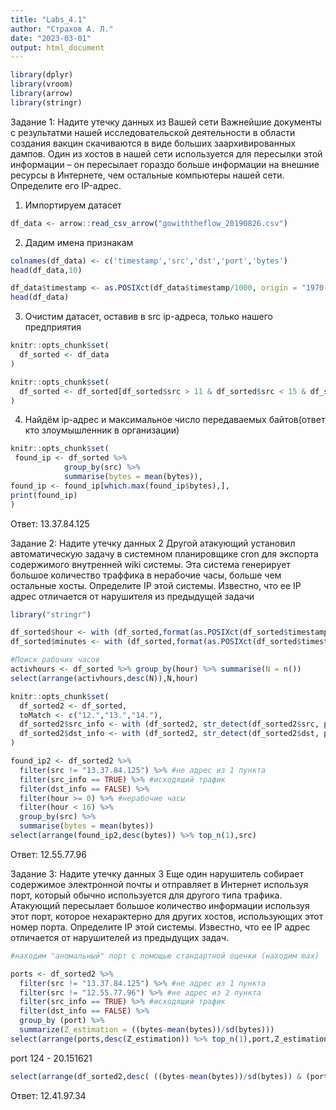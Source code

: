 ```yaml
---
title: "Labs_4.1"
author: "Страхов А. Л."
date: "2023-03-01"
output: html_document
---
```



```r
library(dplyr)
library(vroom)
library(arrow)
library(stringr) 
```
Задание 1: Надите утечку данных из Вашей сети
Важнейшие документы с результатми нашей исследовательской деятельности в области создания вакцин скачиваются в виде больших заархивированных дампов. Один из хостов в нашей сети используется
для пересылки этой информации – он пересылает гораздо больше информации на внешние ресурсы в
Интернете, чем остальные компьютеры нашей сети. Определите его IP-адрес.

1. Импортируем датасет
```r
df_data <- arrow::read_csv_arrow("gowiththeflow_20190826.csv")
```


2. Дадим имена признакам
```r
colnames(df_data) <- c('timestamp','src','dst','port','bytes')
head(df_data,10)
```

```r
df_data$timestamp <- as.POSIXct(df_data$timestamp/1000, origin = "1970-01-01", tz = "GMT")
head(df_data)
```

3. Очистим датасет, оставив в src ip-адреса, только нашего предприятия
```r
knitr::opts_chunk$set(
  df_sorted <- df_data
)
```

```r
knitr::opts_chunk$set(
  df_sorted <- df_sorted[df_sorted$src > 11 & df_sorted$src < 15 & df_sorted$dst < 11 | df_sorted$dst > 15, ]
)
```
4. Найдём ip-адрес и максимальное число передаваемых байтов(ответ кто злоумышленник в организации)
```r
knitr::opts_chunk$set(
 found_ip <- df_sorted %>%
            group_by(src) %>%
            summarise(bytes = mean(bytes)),
found_ip <- found_ip[which.max(found_ip$bytes),],
print(found_ip) 
)
```


Ответ: 13.37.84.125



Задание 2: Надите утечку данных 2
Другой атакующий установил автоматическую задачу в системном планировщике cron для экспорта содержимого внутренней wiki системы. Эта система генерирует большое количество траффика в нерабочие часы, больше чем остальные хосты. Определите IP этой системы. Известно, что ее IP адрес отличается от нарушителя из предыдущей задачи

```r
library("stringr") 

df_sorted$hour <- with (df_sorted,format(as.POSIXct(df_sorted$timestamp), format = "%H"))
df_sorted$minutes <- with (df_sorted,format(as.POSIXct(df_sorted$timestamp), format = "%M"))
```

```r
#Поиск рабочих часов
activhours <- df_sorted %>% group_by(hour) %>% summarise(N = n())
select(arrange(activhours,desc(N)),N,hour)
```


```r
knitr::opts_chunk$set(
  df_sorted2 <- df_sorted,
  toMatch <- c("12.","13.","14."),
  df_sorted2$src_info <- with (df_sorted2, str_detect(df_sorted2$src, paste(toMatch,collapse="|"))),
  df_sorted2$dst_info <- with (df_sorted2, str_detect(df_sorted2$dst, paste(toMatch,collapse="|")))
)
```


```r

found_ip2 <- df_sorted2 %>% 
  filter(src != "13.37.84.125") %>% #не адрес из 1 пункта
  filter(src_info == TRUE) %>% #исходящий трафик
  filter(dst_info == FALSE) %>%
  filter(hour >= 0) %>% #нерабочие часы
  filter(hour < 16) %>%
  group_by(src) %>%
  summarise(bytes = mean(bytes))
select(arrange(found_ip2,desc(bytes)) %>% top_n(1),src)

```
Ответ: 12.55.77.96


Задание 3: Надите утечку данных 3
Еще один нарушитель собирает содержимое электронной почты и отправляет в Интернет используя
порт, который обычно используется для другого типа трафика. Атакующий пересылает большое количество информации используя этот порт, которое нехарактерно для других хостов, использующих этот
номер порта.
Определите IP этой системы. Известно, что ее IP адрес отличается от нарушителей из предыдущих задач.

```r
#находим "аномальный" порт с помощью стандартной оценки (находим max)

ports <- df_sorted2 %>%
  filter(src != "13.37.84.125") %>% #не адрес из 1 пункта
  filter(src != "12.55.77.96") %>% #не адрес из 2 пункта
  filter(src_info == TRUE) %>% #исходящий трафик
  filter(dst_info == FALSE) %>%
  group_by (port) %>%
  summarize(Z_estimation = ((bytes-mean(bytes))/sd(bytes)))
select(arrange(ports,desc(Z_estimation)) %>% top_n(1),port,Z_estimation)  


```
port 124 - 20.151621  

```r
select(arrange(df_sorted2,desc( ((bytes-mean(bytes))/sd(bytes)) & (port == '124'))) %>% top_n(1),src)
```

Ответ: 12.41.97.34





